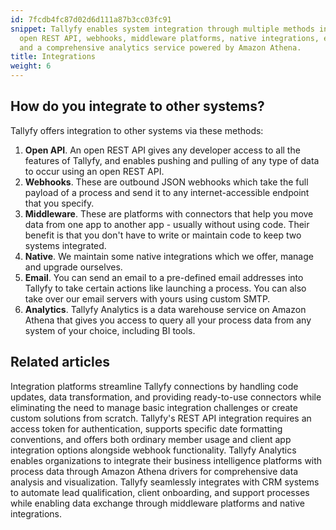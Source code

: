 ```yaml
---
id: 7fcdb4fc87d02d6d111a87b3cc03fc91
snippet: Tallyfy enables system integration through multiple methods including an
  open REST API, webhooks, middleware platforms, native integrations, email functionality,
  and a comprehensive analytics service powered by Amazon Athena.
title: Integrations
weight: 6
---
```


## How do you integrate to other systems?

Tallyfy offers integration to other systems via these methods:

1. **Open API**. An open REST API gives any developer access to all the features of Tallyfy, and enables pushing and pulling of any type of data to occur using an open REST API.
2. **Webhooks**. These are outbound JSON webhooks which take the full payload of a process and send it to any internet-accessible endpoint that you specify.
3. **Middleware**. These are platforms with connectors that help you move data from one app to another app - usually without using code. Their benefit is that you don't have to write or maintain code to keep two systems integrated.
4. **Native**. We maintain some native integrations which we offer, manage and upgrade ourselves.
5. **Email**. You can send an email to a pre-defined email addresses into Tallyfy to take certain actions like launching a process. You can also take over our email servers with yours using custom SMTP.
6. **Analytics**. Tallyfy Analytics is a data warehouse service on Amazon Athena that gives you access to query all your process data from any system of your choice, including BI tools.



<PageTree />


## Related articles
<CardGrid>
<LinkTitleCard header="<b>Middleware > Why use an integration platform with Tallyfy</b>" href="/products/pro/integrations/middleware/why-should-i-use-an-integration-platform-with-tallyfy/" > Integration platforms streamline Tallyfy connections by handling code updates, data transformation, and providing ready-to-use connectors while eliminating the need to manage basic integration challenges or create custom solutions from scratch. </LinkTitleCard>
<LinkTitleCard header="<b>Open Api > Integrate with Tallyfy using API</b>" href="/products/pro/integrations/open-api/how-to-integrate-with-tallyfy-using-api/" > Tallyfy's REST API integration requires an access token for authentication, supports specific date formatting conventions, and offers both ordinary member usage and client app integration options alongside webhook functionality. </LinkTitleCard>
<LinkTitleCard header="<b>Integrations > Tallyfy Analytics</b>" href="/products/pro/integrations/analytics/" > Tallyfy Analytics enables organizations to integrate their business intelligence platforms with process data through Amazon Athena drivers for comprehensive data analysis and visualization. </LinkTitleCard>
<LinkTitleCard header="<b>Middleware > Integrate to your CRM or ERP</b>" href="/products/pro/integrations/middleware/integrate-into-crm/" > Tallyfy seamlessly integrates with CRM systems to automate lead qualification, client onboarding, and support processes while enabling data exchange through middleware platforms and native integrations. </LinkTitleCard>
</CardGrid>